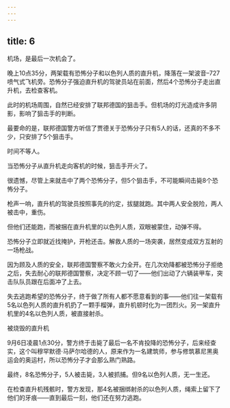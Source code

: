 ```yaml
---
---
---
```

title: 6
---



机场，是最后一次机会了。

晚上10点35分，两架载有恐怖分子和以色列人质的直升机，降落在一架波音–727喷气式飞机旁。恐怖分子强迫直升机的驾驶员站在前面，然后4个恐怖分子走出直升机，去检查客机。

此时的机场周围，自然已经安排了联邦德国的狙击手。但机场的灯光造成许多阴影，影响了狙击手的判断。

最要命的是，联邦德国警方听信了贾德关于恐怖分子只有5人的话，还真的不多不少，只安排了5个狙击手。

时间不等人。

当恐怖分子从直升机走向客机的时候，狙击手开火了。

很遗憾，尽管上来就击中了两个恐怖分子，但5个狙击手，不可能瞬间击毙8个恐怖分子。

枪声一响，直升机的驾驶员按照事先的约定，拔腿就跑。其中两人安全脱险，两人被击中，重伤。

但他们还能跑，而被捆在直升机里的以色列人质，双眼被蒙住，动弹不得。

恐怖分子立即就近找掩护，开枪还击。解救人质的一场突袭，居然变成双方互射的一场枪战。

因为顾及人质的安全，联邦德国警察不敢火力全开。在几次劝降都被恐怖分子拒绝之后，失去耐心的联邦德国警察，决定不顾一切了——他们出动了六辆装甲车，突击队队员跟在后面冲了上去。

失去逃跑希望的恐怖分子，终于做了所有人都不愿意看到的事——他们往一架载有5名以色列人质的直升机扔了一颗手榴弹，直升机顿时化为一团烈火。另一架直升机里的4名以色列人质，被直接射杀。

被烧毁的直升机



9月6日凌晨1点30分，警方终于击毙了最后一名不肯投降的恐怖分子，后来经查实，这个叫穆罕默德·马萨尔哈德的人，原来作为一名建筑师，参与修筑慕尼黑奥运会的奥运村，所以恐怖分子才会那么熟门熟路。

最终，8名恐怖分子，5人被击毙，3人被抓捕。但9名以色列人质，无一生还。

在检查直升机残骸时，警方发现，那4名被捆绑射杀的以色列人质，绳索上留下了他们的牙痕——直到最后一刻，他们还在努力逃跑。
